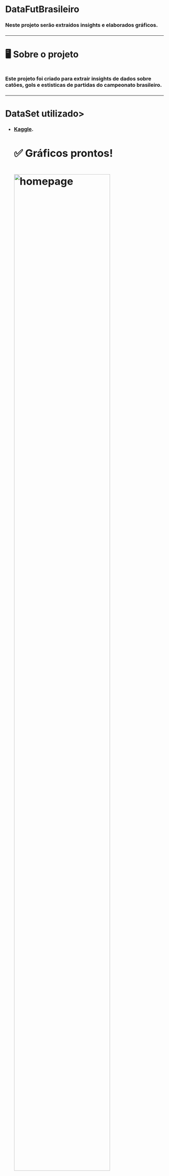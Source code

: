 # DataFutBrasileiro
<h3>Neste projeto serão extraídos insights e elaborados gráficos.<h3>
<hr>
<h1>🖥 Sobre o projeto<h1>
<h3>Este projeto foi criado para extrair insights de dados sobre catões, gols e estisticas de partidas do campeonato brasileiro.<h3>
<hr>
<h1>DataSet utilizado>
<h3>-   [Kaggle](https://www.kaggle.com/datasets/adaoduque/campeonato-brasileiro-de-futebol/data).<h3>
<h1>✅ Gráficos prontos!<h1>
<img align= "center" alt="homepage" height="90%" width="80%" src="GráficoEmBarra.png" style="max-width:100%;">
<img align= "center" alt="homepage" height="90%" width="80%" src="GráficoEmLinha.png" style="max-width:100%;">
<hr>
<h1>🛠 Ferramentas Utilizadas<h1>
<img align ="center" alt="html" height="60px" width="60px" src=" <img src="https://cdn.jsdelivr.net/gh/devicons/devicon@latest/icons/r/r-original.svg"/> style="max-width:100%;">
<hr>
<h1>👷 Como rodar<h1>
<h3><li>Clonar o repositório.

git clone https://github.com/pedroAlmeidaDev/DataFutBrasileiro.git

<li>Entrar no RStudio(Posit).

<li>Criar um (New Project)".

<li>Dentro do novo projeto, abrir a pasta do arquivo em (OpenFile)<h3>
